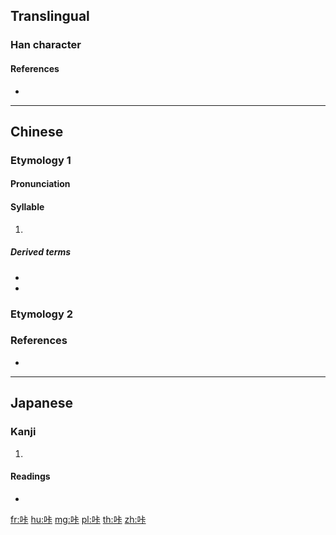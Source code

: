 ==Translingual==

===Han character===
{{Han char|rn=30|rad=口|as=05|sn=8|four=|canj=RYMY|ids=⿰口卡}}

====References====
* {{Han ref|kx=0185.211|dkj=03517|hdz=10599.140|uh=5494|ud=21652}}

----

==Chinese==
{{zh-forms}}

===Etymology 1===

====Pronunciation====
{{zh-pron
|m=kǎ,kā
|c=kaa4,kaa1
|h=
|md=
|mn=
|w=
|cat=syllables
}}

====Syllable====
{{head|zh|syllable}}

# {{non-gloss definition|[[transliteration]] of {{IPAchar|/kʰa/}}}}

=====Derived terms=====
* {{zh-l|咔嚓}}
* {{zh-l|咔戲}}

===Etymology 2===
{{zh-see|哢|v}}

===References===
*{{R:twedu|B00331}}

----

==Japanese==

===Kanji===
{{ja-kanji|grade=|rs=口05}}

# {{defn|lang=ja|sort=口05}}

====Readings====
* {{ja-readings|on=[[ろう]] (rō)|kun=}}

[[fr:咔]]
[[hu:咔]]
[[mg:咔]]
[[pl:咔]]
[[th:咔]]
[[zh:咔]]